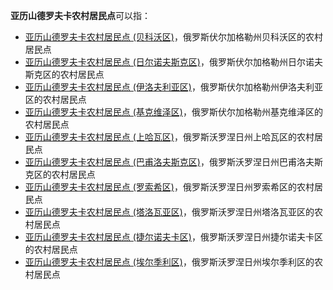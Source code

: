 '''亚历山德罗夫卡农村居民点'''可以指：
* [[亚历山德罗夫卡农村居民点_(贝科沃区)|亚历山德罗夫卡农村居民点 (贝科沃区)]]，俄罗斯伏尔加格勒州贝科沃区的农村居民点
* [[亚历山德罗夫卡农村居民点_(日尔诺夫斯克区)|亚历山德罗夫卡农村居民点 (日尔诺夫斯克区)]]，俄罗斯伏尔加格勒州日尔诺夫斯克区的农村居民点
* [[亚历山德罗夫卡农村居民点_(伊洛夫利亚区)|亚历山德罗夫卡农村居民点 (伊洛夫利亚区)]]，俄罗斯伏尔加格勒州伊洛夫利亚区的农村居民点
* [[亚历山德罗夫卡农村居民点_(基克维泽区)|亚历山德罗夫卡农村居民点 (基克维泽区)]]，俄罗斯伏尔加格勒州基克维泽区的农村居民点
* [[亚历山德罗夫卡农村居民点_(上哈瓦区)|亚历山德罗夫卡农村居民点 (上哈瓦区)]]，俄罗斯沃罗涅日州上哈瓦区的农村居民点
* [[亚历山德罗夫卡农村居民点_(巴甫洛夫斯克区)|亚历山德罗夫卡农村居民点 (巴甫洛夫斯克区)]]，俄罗斯沃罗涅日州巴甫洛夫斯克区的农村居民点
* [[亚历山德罗夫卡农村居民点_(罗索希区)|亚历山德罗夫卡农村居民点 (罗索希区)]]，俄罗斯沃罗涅日州罗索希区的农村居民点
* [[亚历山德罗夫卡农村居民点_(塔洛瓦亚区)|亚历山德罗夫卡农村居民点 (塔洛瓦亚区)]]，俄罗斯沃罗涅日州塔洛瓦亚区的农村居民点
* [[亚历山德罗夫卡农村居民点_(捷尔诺夫卡区)|亚历山德罗夫卡农村居民点 (捷尔诺夫卡区)]]，俄罗斯沃罗涅日州捷尔诺夫卡区的农村居民点
* [[亚历山德罗夫卡农村居民点_(埃尔季利区)|亚历山德罗夫卡农村居民点 (埃尔季利区)]]，俄罗斯沃罗涅日州埃尔季利区的农村居民点

{{disambig|cat=俄语译名消歧义}}